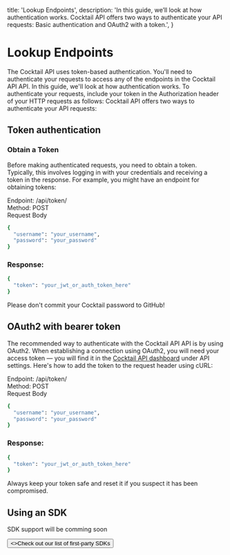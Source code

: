   title: 'Lookup Endpoints',
  description:
    'In this guide, we’ll look at how authentication works. Cocktail API offers two ways to authenticate your API requests: Basic authentication and OAuth2 with a token.',
}

# Lookup Endpoints
The Cocktail API uses token-based authentication. You'll need to authenticate your requests to access any of the endpoints in the Cocktail API API. 
In this guide, we'll look at how authentication works. To authenticate your requests, include your token in the Authorization header of your HTTP requests as follows:
 Cocktail API offers two ways to authenticate your API requests: 

## Token authentication

### Obtain a Token
Before making authenticated requests, you need to obtain a token. Typically, this involves logging in with your credentials and receiving a token in the response. For example, you might have an endpoint for obtaining tokens:

Endpoint: /api/token/ <br />
Method: POST <br />
Request Body <br />

```bash {{ title: 'Example request with token auth' }}
{
  "username": "your_username",
  "password": "your_password"
}

```
### Response:
```bash {{ title: 'Example request with token auth' }}
{
  "token": "your_jwt_or_auth_token_here"
}


```
Please don't commit your Cocktail password to GitHub!

## OAuth2 with bearer token 

The recommended way to authenticate with the Cocktail API API is by using OAuth2. When establishing a connection using OAuth2, you will need your access token — you will find it in the [Cocktail API dashboard](#) under API settings. Here's how to add the token to the request header using cURL:

Endpoint: /api/token/ <br />
Method: POST <br />
Request Body <br />

```bash {{ title: 'Example request with token auth' }}
{
  "username": "your_username",
  "password": "your_password"
}

```
### Response:
```bash {{ title: 'Example request with token auth' }}
{
  "token": "your_jwt_or_auth_token_here"
}


```

Always keep your token safe and reset it if you suspect it has been compromised.

## Using an SDK

SDK support will be comming soon
<div className="not-prose">
  <Button href="/sdks" variant="text" arrow="right">
    <>Check out our list of first-party SDKs</>
  </Button>
</div>
